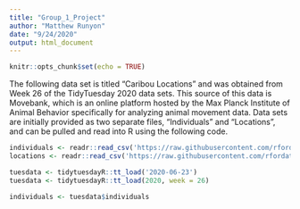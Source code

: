 ```yaml
---
title: "Group_1_Project"
author: "Matthew Runyon"
date: "9/24/2020"
output: html_document
---
```


```r
knitr::opts_chunk$set(echo = TRUE)
```

The following data set is titled "Caribou Locations" and was obtained from Week 26 of the TidyTuesday 2020 data sets. This source of this data is Movebank, which is an online platform hosted by the Max Planck Institute of Animal Behavior specifically for analyzing animal movement data. Data sets are initially provided as two separate files, "Individuals" and "Locations", and can be pulled and read into R using the following code.

```r
individuals <- readr::read_csv('https://raw.githubusercontent.com/rfordatascience/tidytuesday/master/data/2020/2020-06-23/individuals.csv')
locations <- readr::read_csv('https://raw.githubusercontent.com/rfordatascience/tidytuesday/master/data/2020/2020-06-23/locations.csv')

tuesdata <- tidytuesdayR::tt_load('2020-06-23')
tuesdata <- tidytuesdayR::tt_load(2020, week = 26)

individuals <- tuesdata$individuals
```

